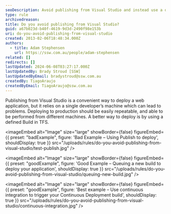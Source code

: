 ```yaml
---
seoDescription: Avoid publishing from Visual Studio and instead use a defined Build in TFS for reliable and repeatable deployments.
type: rule
archivedreason:
title: Do you avoid publishing from Visual Studio?
guid: a67b023d-b40f-4619-9d3d-2490f98e153b
uri: do-you-avoid-publishing-from-visual-studio
created: 2013-02-06T18:48:34.000Z
authors:
  - title: Adam Stephensen
    url: https://ssw.com.au/people/adam-stephensen
related: []
redirects: []
lastUpdated: 2024-06-08T03:27:17.000Z
lastUpdatedBy: Brady Stroud [SSW]
lastUpdatedByEmail: bradystroud@ssw.com.au
createdBy: TiagoAraujo
createdByEmail: TiagoAraujo@ssw.com.au
---
```


Publishing from Visual Studio is a convenient way to deploy a web application, but it relies on a single developer’s machine which can lead to problems. Deploying to production should be easily repeatable, and able to be performed from different machines.
A better way to deploy is by using a defined Build in TFS.

<imageEmbed
  alt="Image"
  size="large"
  showBorder={false}
  figureEmbed={{
    preset: "badExample",
    figure: 'Bad Example – Using Publish to deploy',
    shouldDisplay: true
  }}
  src="/uploads/rules/do-you-avoid-publishing-from-visual-studio/test-publish.jpg"
/>

<imageEmbed
  alt="Image"
  size="large"
  showBorder={false}
  figureEmbed={{
    preset: "goodExample",
    figure: 'Good Example – Queuing a new build to deploy your application',
    shouldDisplay: true
  }}
  src="/uploads/rules/do-you-avoid-publishing-from-visual-studio/queuing-new-build.jpg"
/>

<imageEmbed
  alt="Image"
  size="large"
  showBorder={false}
  figureEmbed={{
    preset: "goodExample",
    figure: 'Best example – Use continuous integration to trigger your Continuous Deployment build',
    shouldDisplay: true
  }}
  src="/uploads/rules/do-you-avoid-publishing-from-visual-studio/continuous-integration.jpg"
/>
